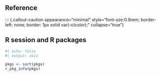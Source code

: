 ## Reference

::: {#refs}
:::

::: {.callout-caution appearance="minimal" style="font-sze:0.9rem; border-left: none; border: 1px solid var(--clcolor);" collapse="true"}

## [R session and R packages]{.cl-title}

```r
#| echo: false
#| output: asis

pkgs <- sort(pkgs)
r_pkg_info(pkgs)
```
